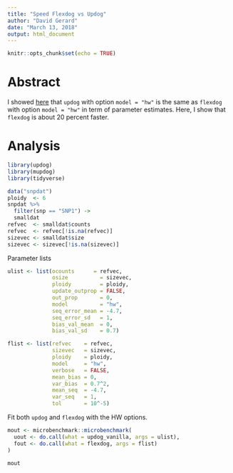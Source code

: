 ```yaml
---
title: "Speed Flexdog vs Updog"
author: "David Gerard"
date: "March 13, 2018"
output: html_document
---
```


```r
knitr::opts_chunk$set(echo = TRUE)
```

# Abstract

I showed [here](flexdog_v_updog.html) that `updog` with option `model = "hw"` is the same as `flexdog` with option `model = "hw"` in term of parameter estimates. Here, I show that `flexdog` is about 20 percent faster.

# Analysis

```r
library(updog)
library(mupdog)
library(tidyverse)
```

```r
data("snpdat")
ploidy  <- 6
snpdat %>% 
  filter(snp == "SNP1") ->
  smalldat
refvec  <- smalldat$counts
refvec  <- refvec[!is.na(refvec)]
sizevec <- smalldat$size
sizevec <- sizevec[!is.na(sizevec)]
```

Parameter lists
```r
ulist <- list(ocounts      = refvec, 
              osize          = sizevec, 
              ploidy         = ploidy, 
              update_outprop = FALSE, 
              out_prop       = 0, 
              model          = "hw", 
              seq_error_mean = -4.7, 
              seq_error_sd   = 1, 
              bias_val_mean  = 0, 
              bias_val_sd    = 0.7)

flist <- list(refvec    = refvec, 
              sizevec   = sizevec, 
              ploidy    = ploidy, 
              model     = "hw",
              verbose   = FALSE, 
              mean_bias = 0,
              var_bias  = 0.7^2, 
              mean_seq  = -4.7, 
              var_seq   = 1,
              tol       = 10^-5)
```


Fit both `updog` and `flexdog` with the HW options.
```r
mout <- microbenchmark::microbenchmark(
  uout <- do.call(what = updog_vanilla, args = ulist),
  fout <- do.call(what = flexdog, args = flist)
)
```

```r
mout
```
